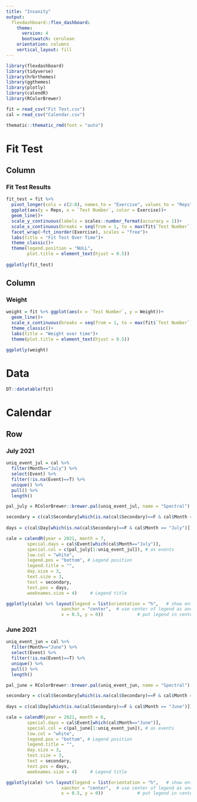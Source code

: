 ```yaml
---
title: "Insanity"
output: 
  flexdashboard::flex_dashboard:
    theme: 
      version: 4
      bootswatch: cerulean
    orientation: columns
    vertical_layout: fill
---
```


```r
library(flexdashboard)
library(tidyverse)
library(hrbrthemes)
library(ggthemes)
library(plotly)
library(calendR)
library(RColorBrewer)
```


```r
fit = read_csv("Fit Test.csv")
cal = read_csv("Calendar.csv")
```

```r
thematic::thematic_rmd(font = "auto")
```

Fit Test
======================================================================

Column {data-width=500}
-----------------------------------------------------------------------

### Fit Test Results

```r
fit_test = fit %>% 
  pivot_longer(cols = c(2:8), names_to = "Exercise", values_to = "Reps") %>% 
  ggplot(aes(y = Reps, x = `Test Number`, color = Exercise))+
  geom_line()+
  scale_y_continuous(labels = scales::number_format(accuracy = 1))+
  scale_x_continuous(breaks = seq(from = 1, to = max(fit$`Test Number`), by = 1))+
  facet_wrap(~fct_inorder(Exercise), scales = "free")+
  labs(title = "Fit Test Over Time")+
  theme_classic()+
  theme(legend.position = "NULL",
        plot.title = element_text(hjust = 0.5))
  
ggplotly(fit_test)
```

Column {data-width=500}
-----------------------------------------------------------------------

### Weight

```r
weight = fit %>% ggplot(aes(x = `Test Number`, y = Weight))+
  geom_line()+
  scale_x_continuous(breaks = seq(from = 1, to = max(fit$`Test Number`), by = 1))+
  theme_classic()+
  labs(title = "Weight over time")+
  theme(plot.title = element_text(hjust = 0.5))

ggplotly(weight)
```

Data {data-width=1000, .tabset}
======================================================================
```r
DT::datatable(fit)
```

Calendar {data-width=1000, .tabset}
======================================================================

Row {.tabset}
----------------------------------------------------------------------

<!--
### August 2021
```r

uniq_event_aug = cal %>% 
  filter(Month=="August") %>% 
  select(Event) %>% 
  filter(!is.na(Event)==T) %>% 
  unique() %>% 
  pull() %>% 
  length()

pal_aug = RColorBrewer::brewer.pal(uniq_event_aug, name = "Spectral")

secondary = c(cal$Secondary[which(is.na(cal$Secondary)==F & cal$Month == "August")])
  
days = c(cal$Day[which(is.na(cal$Secondary)==F & cal$Month == "August")])

cale = calendR(year = 2021, month = 8,
        special.days = cal$Event[which(cal$Month=="August")],
        special.col = c(pal_aug[1:uniq_event_aug]), # as events
        low.col = "white",
        legend.pos = "bottom", # Legend position
        legend.title = "",
        day.size = 3,
        text.size = 3,
        text = secondary,
        text.pos = days,
        weeknames.size = 4)     # Legend title

ggplotly(cale) %>% layout(legend = list(orientation = "h",   # show entries horizontally
                     xanchor = "center",  # use center of legend as anchor
                     x = 0.5, y = 0))             # put legend in center of x-axis
```
-->

### July 2021
```r

uniq_event_jul = cal %>% 
  filter(Month=="July") %>% 
  select(Event) %>% 
  filter(!is.na(Event)==T) %>% 
  unique() %>% 
  pull() %>% 
  length()

pal_july = RColorBrewer::brewer.pal(uniq_event_jul, name = "Spectral")

secondary = c(cal$Secondary[which(is.na(cal$Secondary)==F & cal$Month == "July")])
  
days = c(cal$Day[which(is.na(cal$Secondary)==F & cal$Month == "July")])

cale = calendR(year = 2021, month = 7,
        special.days = cal$Event[which(cal$Month=="July")],
        special.col = c(pal_july[1:uniq_event_jul]), # as events
        low.col = "white",
        legend.pos = "bottom", # Legend position
        legend.title = "",
        day.size = 3,
        text.size = 3,
        text = secondary,
        text.pos = days,
        weeknames.size = 4)     # Legend title

ggplotly(cale) %>% layout(legend = list(orientation = "h",   # show entries horizontally
                     xanchor = "center",  # use center of legend as anchor
                     x = 0.5, y = 0))             # put legend in center of x-axis
```


### June 2021 
```r

uniq_event_jun = cal %>% 
  filter(Month=="June") %>% 
  select(Event) %>% 
  filter(!is.na(Event)==T) %>% 
  unique() %>% 
  pull() %>% 
  length()

pal_june = RColorBrewer::brewer.pal(uniq_event_jun, name = "Spectral")

secondary = c(cal$Secondary[which(is.na(cal$Secondary)==F & cal$Month == "June")])
  
days = c(cal$Day[which(is.na(cal$Secondary)==F & cal$Month == "June")])

cale = calendR(year = 2021, month = 6,
        special.days = cal$Event[which(cal$Month=="June")],
        special.col = c(pal_june[1:uniq_event_jun]), # as events
        low.col = "white",
        legend.pos = "bottom", # Legend position
        legend.title = "",
        day.size = 3,
        text.size = 3,
        text = secondary,
        text.pos = days,
        weeknames.size = 4)     # Legend title

ggplotly(cale) %>% layout(legend = list(orientation = "h",   # show entries horizontally
                     xanchor = "center",  # use center of legend as anchor
                     x = 0.5, y = 0))             # put legend in center of x-axis
```
